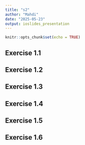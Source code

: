 ```yaml
---
title: "s2"
author: "Mahdi"
date: "2025-05-23"
output: ioslides_presentation
---
```


```r
knitr::opts_chunk$set(echo = TRUE)
```

## Exercise 1.1


## Exercise 1.2


## Exercise 1.3


## Exercise 1.4


## Exercise 1.5


## Exercise 1.6

